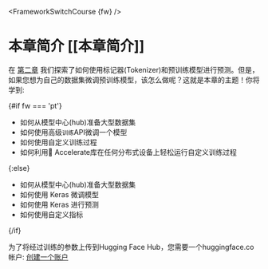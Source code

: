 <FrameworkSwitchCourse {fw} />

# 本章简介 [[本章简介]]

<CourseFloatingBanner
    chapter={3}
    classNames="absolute z-10 right-0 top-0"
/>

在 [第二章](/course/chapter2) 我们探索了如何使用标记器(Tokenizer)和预训练模型进行预测。但是，如果您想为自己的数据集微调预训练模型，该怎么做呢？这就是本章的主题！你将学到:

{#if fw === 'pt'}
* 如何从模型中心(hub)准备大型数据集
* 如何使用高级`训练`API微调一个模型
* 如何使用自定义训练过程
* 如何利用🤗 Accelerate库在任何分布式设备上轻松运行自定义训练过程

{:else}
* 如何从模型中心(hub)准备大型数据集
* 如何使用 Keras 微调模型
* 如何使用 Keras 进行预测
* 如何使用自定义指标

{/if}

为了将经过训练的参数上传到Hugging Face Hub，您需要一个huggingface.co帐户: [创建一个账户](https://huggingface.co/join)